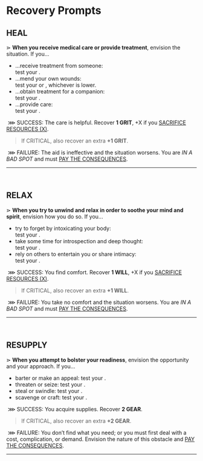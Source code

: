 
# Recovery Prompts

## HEAL
⋗ **When you receive medical care or provide treatment**, envision the situation. If you...
- ...receive treatment from someone:<br/>
 test your <Stat name="MIGHT"/>.
- ...mend your own wounds:<br/>
 test your <Stat name="MIGHT"/> or <Stat name="WITS"/>, whichever is lower.
- ...obtain treatment for a companion:<br/>
 test your <Stat name="CHARM"/>.
- ...provide care:<br/>
 test your <Stat name="WITS"/>.

&nbsp;<span class="primary bold">⋙ SUCCESS</span>: The care is helpful. Recover **1 GRIT**, <span class="primary">+X</span> if you [SACRIFICE RESOURCES (X)](/prompts/suffer-prompts#sacrifice-resources). 

> If <span class="primary bold">CRITICAL</span>, also recover an extra **+1 GRIT**.

&nbsp;<span class="secondary bold">⋙ FAILURE</span>: The aid is ineffective and the situation worsens. You are *IN A BAD SPOT* and must [PAY THE CONSEQUENCES](/prompts/fate-prompts#pay-the-consequences).
<hr/>
<br/>

## RELAX
⋗ **When you try to unwind and relax in order to soothe your mind and spirit**, envision how you do so. If you... 
- try to forget by intoxicating your body:<br/>
 test your <Stat name="MIGHT"/>.
- take some time for introspection and deep thought:<br/>
 test your <Stat name="WITS"/>.
- rely on others to entertain you or share intimacy:<br/>
 test your <Stat name="CHARM"/>.
 
&nbsp;<span class="primary bold">⋙ SUCCESS</span>: You find comfort. Recover **1 WILL**, <span class="primary">+X</span> if you [SACRIFICE RESOURCES (X)](/prompts/suffer-prompts#sacrifice-resources). 

> If <span class="primary bold">CRITICAL</span>, also recover an extra **+1 WILL**.

&nbsp;<span class="secondary bold">⋙ FAILURE</span>: You take no comfort and the situation worsens. You are *IN A BAD SPOT* and must [PAY THE CONSEQUENCES](/prompts/fate-prompts#pay-the-consequences).
<hr/>
<br/>

## RESUPPLY
⋗ **When you attempt to bolster your readiness**, envision the opportunity and your approach. If you...
- barter or make an appeal: test your <Stat name="CHARM"/>.
- threaten or seize: test your <Stat name="MIGHT"/>.
- steal or swindle: test your <Stat name="GUILE"/>.
- scavenge or craft: test your <Stat name="WITS"/>.

&nbsp;<span class="primary bold">⋙ SUCCESS</span>: You acquire supplies. Recover **2 GEAR**. 

> If <span class="primary bold">CRITICAL</span>, also recover an extra **+2 GEAR**.

&nbsp;<span class="secondary bold">⋙ FAILURE</span>: You don’t find what you need; or you must first deal with a cost, complication, or demand. Envision the nature of this obstacle and [PAY THE CONSEQUENCES](/prompts/fate-prompts#pay-the-consequences).
<hr/>
<br/>

<div style="height: 400px;"></div>